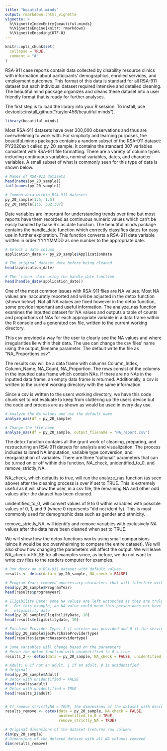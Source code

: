```yaml
---
title: "beautiful.minds"
output: rmarkdown::html_vignette
vignette: >
  %\VignetteIndexEntry{beautiful.minds}
  %\VignetteEngine{knitr::rmarkdown}
  %\VignetteEncoding{UTF-8}
---
```


```r
knitr::opts_chunk$set(
  collapse = TRUE,
  comment = "#"
)
```

RSA-911 case reports contain data collected by disability resource clinics with information about participants' demographics, enrolled services, and employment outcomes. This format of this data is standard for all RSA-911 dataset but each individual dataset required intensive and detailed cleaning. The beautiful.mind package organizes and cleans these dataset into a user friendly format that is ready for further analyses. 

The first step is to load the library into your R session. 
To install, use devtools::install_github("rtaylor456/beautiful.minds").
```r
library(beautiful.minds)
```

Most RSA-911 datasets have over 300,000 observations and thus are overwhelming to work with. For simplicity and learning purposes, the beautiful.minds packages contains a random subset of the RSA-911 dataset: PY2020exit called py_20_sample. It contains the standard 307 variables consistent with RSA-911 file formatting. There are a variety of column types including continuous variables, nominal variables, dates, and character variables. A small subset of what is commonly seen for this type of data is shown below. 
```r
# Names of RSA-911 datasets
head(names(py_20_sample))
tail(names(py_20_sample))

# Common data within RSA-911 datasets
py_20_sample[1:5, 1:5]
py_20_sample[1:5, 302:307]
```

Date variables are important for understanding trends over time but most reports have them recorded as continuous numeric values which can't be easily handled by base R's as.date function. The beautiful.minds package contains the handle_date function which correctly classifies dates for easy use in further exploration. This function converts a RSA-911 date variable written in order YYYYMMDD as one number to the appropriate date.
```r
# Select a date column
application_date <- py_20_sample$ApplicationDate

# The original dataset date before being cleaned
head(application_date)

# The 'clean' date using the handle_date function
head(handle_date(application_date))
```

One of the most common issues with RSA-911 files are NA values. Most NA values are inaccuratly reported and will be adjusted in the detox function (shown below). Not all NA values are fixed however in the detox function, some provide important and useful information. The analyze_nas function examines the inputted dataset for NA values and outputs a table of counts and proportions of NAs for each appropriate variable in a data frame within the R console and a generated csv file, written to the current working directory. 

This csv provided a way for the user to clearly see the NA values and where irregularities lie within their data. The use can change the csv files' name using the output_filename parameter. The default write the file as "NA_Proportions.csv". 

The results csv will be a data frame with columns Column_Index, Column_Name, NA_Count, NA_Proportion. The rows consist of the columns in the inputted data frame which contain NAs. If there are no NAs in the inputted data frame, an empty data frame is returned. Additionally, a csv is written to the current working directory with the same information.

Since a csv is written to the users working directory, we have this code chunk set to not evaluate to keep from cluttering up the users device but the code and process are as shown as would be used in every day use. 
```r
# Analyze the NA values and use the default name
analyze_nas(df = py_20_sample)

# Change the file name 
analyze_nas(df = py_20_sample, output_filename = "NA_report.csv")

```


The detox function contains all the grunt work of cleaning, preparing, and restructuring an RSA-911 datsets for analysis and visualization. The process includes
tailored NA imputation, variable type conversion, and reorganization of variables. There are three "optional" parameters that can be turned on or off within this function, NA_check, unidentified_to_0, and remove_strictly_NA. 

NA_check, which defaults to true, will  run the analyze_nas function (as seen above) after the cleaning process is over if set to TRUE. This is extremely useful as it will show the user, in a csv file, the remaining NA and other odd values after the dataset has been cleaned. 

unidentified_to_0, will convert values of 9 to 0 within variables with possible values of 0, 1, and 9 (where 0 represents "did not identify). This is most commonly used for demographic data such as gender and ethnicity. 

remove_strictly_NA, will identify and remove variables with exclusively NA values after the data have been cleaned when set to TRUE. 

We will show how the detox functions works using small comparisions (since it would be too overwhelming to compare the entire dataset). We will also show how changing the parameters will affect the output. We will leave NA_check = FALSE for all examples since, as before, we do not want to write csv files to the readers computer for examples.
```r
# Run detox on a RSA-911 dataset with default values
results <- detox(data = py_20_sample, NA_check = FALSE)

# Program Year: removed unnecessary characters that will interfere with analysis
head(py_20_sample$ProgramYear)
head(results$programyear)

# Eligibility Date: some NA values are left untouched as they are truly NA values. 
#   For this example, an NA value could mean this person does not have an 
#   eligibility date
head(py_20_sample$EligibilityDate, 10)
head(results$eligibilitydate, 10)

# Purchase Provider Type: 1 if service was provided and 0 if the service was not provided
head(py_20_sample$jecPurchaseProviderType)
head(results$jecpurchaseprovidertype)

# Some variables will change based on the parameters 
# Rerun the detox function with unidentified to 0 = true
results_2 <- detox(data = py_20_sample, NA_check = FALSE, unidentified_to_0 = TRUE)

# Adult: 0 if not an adult, 1 if an adult, 9 is unidentified  
# Original
head(py_20_sample$Adult)
# Detox with unidentified = FALSE
head(results$adult)
# Detox with unidentified = TRUE
head(results_2$adult)


# If remove_strictlyNA = TRUE, the dimensions of the dataset with decrease in column size because columns that are entirely NA values after being cleaned will be removed.
results_remove <- detox(data = py_20_sample, NA_check = FALSE, 
                        unidentified_to_0 = TRUE, 
                        remove_strictly_NA = TRUE)

# Original dimensions of the dataset (returns row column)
dim(py_20_sample)
# Dimensions of the detoxed dataset with all NA columns removed
dim(results_remove)


```

